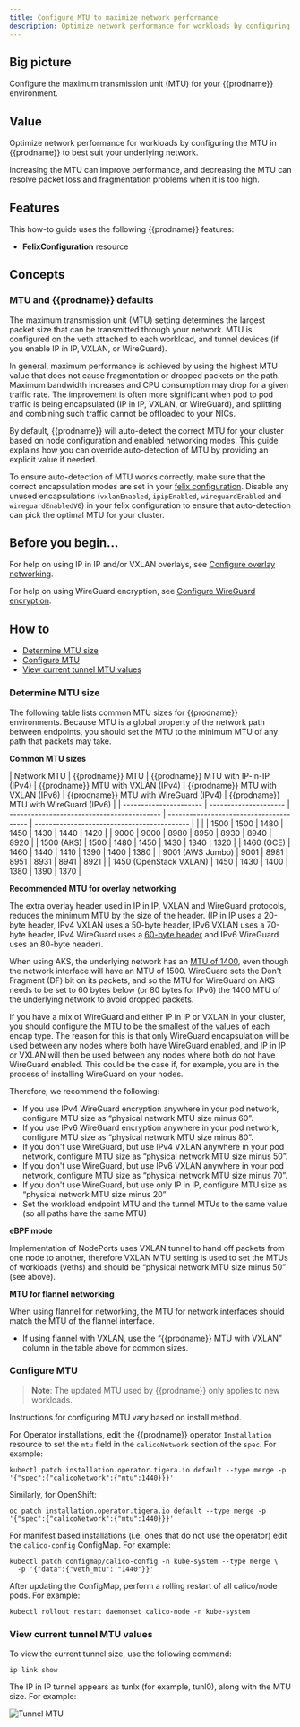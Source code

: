 ```yaml
---
title: Configure MTU to maximize network performance
description: Optimize network performance for workloads by configuring the MTU in Calico to best suit your underlying network.
---
```



## Big picture

Configure the maximum transmission unit (MTU) for your {{prodname}} environment.

## Value

Optimize network performance for workloads by configuring the MTU in {{prodname}} to best suit your underlying network.

Increasing the MTU can improve performance, and decreasing the MTU can resolve packet loss and fragmentation problems when it is too high.

## Features

This how-to guide uses the following {{prodname}} features:

- **FelixConfiguration** resource

## Concepts

### MTU and {{prodname}} defaults

The maximum transmission unit (MTU) setting determines the largest packet size that can be transmitted through your network. MTU is configured on the veth attached to each workload, and tunnel devices (if you enable IP in IP, VXLAN, or WireGuard).

In general, maximum performance is achieved by using the highest MTU value that does not cause fragmentation or dropped packets on the path. Maximum bandwidth increases and CPU consumption may drop for a given traffic rate. The improvement is often more significant when pod to pod traffic is being encapsulated (IP in IP, VXLAN, or WireGuard), and splitting and combining such traffic cannot be offloaded to your NICs.

By default, {{prodname}} will auto-detect the correct MTU for your cluster based on node configuration and enabled networking modes. This guide explains how you can override auto-detection
of MTU by providing an explicit value if needed.

To ensure auto-detection of MTU works correctly, make sure that the correct encapsulation modes are set in your [felix configuration](../../reference/resources/felixconfig.mdx). Disable any unused encapsulations (`vxlanEnabled`, `ipipEnabled`, `wireguardEnabled` and `wireguardEnabledV6`) in your felix configuration to ensure that auto-detection can pick the optimal MTU for your cluster.

## Before you begin...

For help on using IP in IP and/or VXLAN overlays, see [Configure overlay networking](vxlan-ipip.mdx).

For help on using WireGuard encryption, see [Configure WireGuard encryption](../../security/encrypt-cluster-pod-traffic.mdx).

## How to

- [Determine MTU size](#determine-mtu-size)
- [Configure MTU](#configure-mtu)
- [View current tunnel MTU values](#view-current-tunnel-mtu-values)

### Determine MTU size

The following table lists common MTU sizes for {{prodname}} environments. Because MTU is a global property of the network path between endpoints, you should set the MTU to the minimum MTU of any path that packets may take.

**Common MTU sizes**

| Network MTU | {{prodname}} MTU | {{prodname}} MTU with IP-in-IP (IPv4) | {{prodname}} MTU with VXLAN (IPv4) | {{prodname}} MTU with VXLAN (IPv6) | {{prodname}} MTU with WireGuard (IPv4) | {{prodname}} MTU with WireGuard (IPv6) |
| ---------------------- | --------------------- | ------------------------------------------ | --------------------------------------- | ------------------------------------------- | | |
| 1500 | 1500 | 1480 | 1450 | 1430 | 1440 | 1420 |
| 9000 | 9000 | 8980 | 8950 | 8930 | 8940 | 8920 |
| 1500 (AKS) | 1500 | 1480 | 1450 | 1430 | 1340 | 1320 |
| 1460 (GCE) | 1460 | 1440 | 1410 | 1390 | 1400 | 1380 |
| 9001 (AWS Jumbo) | 9001 | 8981 | 8951 | 8931 | 8941 | 8921 |
| 1450 (OpenStack VXLAN) | 1450 | 1430 | 1400 | 1380 | 1390 | 1370 |

**Recommended MTU for overlay networking**

The extra overlay header used in IP in IP, VXLAN and WireGuard protocols, reduces the minimum MTU by the size of the header. (IP in IP uses a 20-byte header, IPv4 VXLAN uses a 50-byte header, IPv6 VXLAN uses a 70-byte header, IPv4 WireGuard uses a [60-byte header](https://lists.zx2c4.com/pipermail/wireguard/2017-December/002201.html) and IPv6 WireGuard uses an 80-byte header).

When using AKS, the underlying network has an [MTU of 1400](https://docs.microsoft.com/en-us/azure/virtual-network/virtual-network-tcpip-performance-tuning#azure-and-vm-mtu), even though the network interface will have an MTU of 1500.
WireGuard sets the Don't Fragment (DF) bit on its packets, and so the MTU for WireGuard on AKS needs to be set to 60 bytes below (or 80 bytes for IPv6) the 1400 MTU of the underlying network to avoid dropped packets.

If you have a mix of WireGuard and either IP in IP or VXLAN in your cluster, you should configure the MTU to be the smallest of the values of each encap type. The reason for this is that only WireGuard encapsulation will be used between any nodes where both have WireGuard enabled, and IP in IP or VXLAN will then be used between any nodes where both do not have WireGuard enabled. This could be the case if, for example, you are in the process of installing WireGuard on your nodes.

Therefore, we recommend the following:

- If you use IPv4 WireGuard encryption anywhere in your pod network, configure MTU size as “physical network MTU size minus 60”.
- If you use IPv6 WireGuard encryption anywhere in your pod network, configure MTU size as “physical network MTU size minus 80”.
- If you don't use WireGuard, but use IPv4 VXLAN anywhere in your pod network, configure MTU size as “physical network MTU size minus 50”.
- If you don't use WireGuard, but use IPv6 VXLAN anywhere in your pod network, configure MTU size as “physical network MTU size minus 70”.
- If you don't use WireGuard, but use only IP in IP, configure MTU size as “physical network MTU size minus 20”
- Set the workload endpoint MTU and the tunnel MTUs to the same value (so all paths have the same MTU)

**eBPF mode**

Implementation of NodePorts uses VXLAN tunnel to hand off packets from one node to another, therefore VXLAN MTU setting
is used to set the MTUs of workloads (veths) and should be “physical network MTU size minus 50” (see above).

**MTU for flannel networking**

When using flannel for networking, the MTU for network interfaces should match the MTU of the flannel interface.

- If using flannel with VXLAN, use the “{{prodname}} MTU with VXLAN” column in the table above for common sizes.

### Configure MTU

> **Note**: The updated MTU used by {{prodname}} only applies to new workloads.

Instructions for configuring MTU vary based on install method.

<Tabs>
<TabItem label="Operator" value="Operator-0">

For Operator installations, edit the {{prodname}} operator `Installation` resource to set the `mtu`
field in the `calicoNetwork` section of the `spec`. For example:

```bash-plain-text
kubectl patch installation.operator.tigera.io default --type merge -p '{"spec":{"calicoNetwork":{"mtu":1440}}}'
```

Similarly, for OpenShift:

```bash-plain-text
oc patch installation.operator.tigera.io default --type merge -p '{"spec":{"calicoNetwork":{"mtu":1440}}}'
```

</TabItem>
<TabItem label="Manifest" value="Manifest-1">

For manifest based installations (i.e. ones that do not use the operator) edit the `calico-config` ConfigMap. For example:

```bash-plain-text
kubectl patch configmap/calico-config -n kube-system --type merge \
  -p '{"data":{"veth_mtu": "1440"}}'
```

After updating the ConfigMap, perform a rolling restart of all calico/node pods. For example:

```bash-plain-text
kubectl rollout restart daemonset calico-node -n kube-system
```

</TabItem>
</Tabs>

### View current tunnel MTU values

To view the current tunnel size, use the following command:

`ip link show`

The IP in IP tunnel appears as tunlx (for example, tunl0), along with the MTU size. For example:

![Tunnel MTU](/img/calico/v3.24/tunnel.png)
